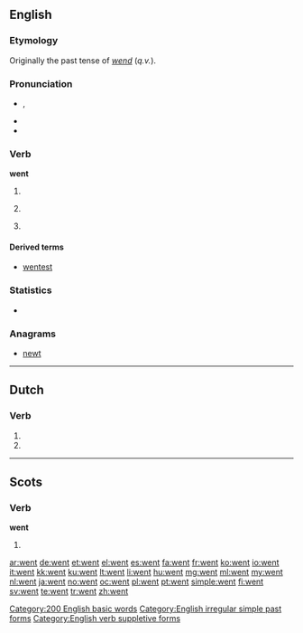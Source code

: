 ==English==

===Etymology===
Originally the past tense of ''[[wend]]'' (''q.v.'').

===Pronunciation===
* {{IPA|/wɛnt/}}, {{SAMPA|/wEnt/}}
* {{audio|en-us-went.ogg|Audio (US)}}
* {{rhymes|ɛnt}}

===Verb===
'''went'''

# {{simple past of|[[go]]}}
# {{nonstandard}} {{past participle of|[[go]]}}
# {{archaic}} {{past of|[[wend]]}}

====Derived terms====
* [[wentest]] {{qualifier|archaic}}

===Statistics===
* {{rank|every|think|life|131|went|back|under|same}}

===Anagrams===
* [[newt]]

[[Category:200 English basic words]]
[[Category:English irregular simple past forms]]
[[Category:English verb suppletive forms]]

----

==Dutch==

===Verb===
{{infl|nl}}

# {{nl-verb-form|p=23|n=sg|t=pres|m=ind|wennen}}
# {{nl-verb-form|n=pl|m=imp|wennen}}

----

==Scots==

===Verb===
'''went'''

# {{simple past of|tae [[gan#Scots|gan]]|lang=sco}}

[[ar:went]]
[[de:went]]
[[et:went]]
[[el:went]]
[[es:went]]
[[fa:went]]
[[fr:went]]
[[ko:went]]
[[io:went]]
[[it:went]]
[[kk:went]]
[[ku:went]]
[[lt:went]]
[[li:went]]
[[hu:went]]
[[mg:went]]
[[ml:went]]
[[my:went]]
[[nl:went]]
[[ja:went]]
[[no:went]]
[[oc:went]]
[[pl:went]]
[[pt:went]]
[[simple:went]]
[[fi:went]]
[[sv:went]]
[[te:went]]
[[tr:went]]
[[zh:went]]